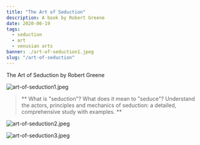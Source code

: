 ---
title: "The Art of Seduction"
description: A book by Robert Greene
date: 2020-06-19
tags:
  - seduction
  - art
  - venusian arts
banner: ./art-of-seduction1.jpeg
slug: "/art-of-seduction"
---

The Art of Seduction by Robert Greene

![art-of-seduction1.jpeg](art-of-seduction1.jpeg)

> ** What is "seduction"? What does it mean to "seduce"? Understand the actors, principles and mechanics of seduction: a detailed, comprehensive study with examples. **

![art-of-seduction2.jpeg](art-of-seduction2.jpeg)

![art-of-seduction3.jpeg](art-of-seduction3.jpeg)